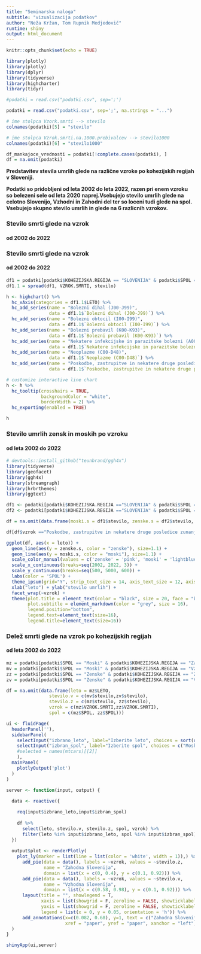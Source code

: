 ```yaml
---
title: "Seminarska naloga"
subtitle: "vizualizacija podatkov"
author: "Neža Kržan, Tom Rupnik Medjedovič"
runtime: shiny
output: html_document
---
```


```r
knitr::opts_chunk$set(echo = TRUE)

library(plotly)
library(plotly)
library(dplyr)
library(tidyverse)
library(highcharter)
library(tidyr)
```

```r
#podatki = read.csv("podatki.csv", sep=';')

podatki = read.csv("podatki.csv", sep=';', na.strings = "...")

# ime stolpca Vzork.smrti --> stevilo
colnames(podatki)[5] = "stevilo"

# ime stolpca Vzrok.smrti.na.1000.prebivalcev --> stevilo1000
colnames(podatki)[6] = "stevilo1000"
```

```r
df_mankajoce_vrednosti = podatki[!complete.cases(podatki), ]
df = na.omit(podatki)
```

**Predstavitev stevila umrlih glede na različne vzroke po kohezijskih regijah v Sloveniji.** 

**Podatki so pridobljeni od leta 2002 do leta 2022, razen pri enem vzroku so belezeni sele od leta 2020 naprej.Vsebujejo stevilo umrlih glede na celotno Slovenijo, Vzhodni in Zahodni del ter so loceni tudi glede na spol. Vsebujejo skupno stevilo umrlih in glede na 6 razlicnih vzrokov.**

### Stevilo smrti glede na vzrok
#### od 2002 do 2022

### Stevilo smrti glede na vzrok
#### od 2002 do 2022

```r
df1 = podatki[podatki$KOHEZIJSKA.REGIJA == "SLOVENIJA" & podatki$SPOL == "Spol - SKUPAJ", 1:5]
df1.1 = spread(df1, VZROK.SMRTI, stevilo)

h <- highchart() %>% 
  hc_xAxis(categories = df1.1$LETO) %>% 
  hc_add_series(name = "Bolezni dihal (J00-J99)", 
                data = df1.1$`Bolezni dihal (J00-J99)`) %>% 
  hc_add_series(name = "Bolezni obtocil (I00-I99)", 
                data = df1.1$`Bolezni obtocil (I00-I99)`) %>%
  hc_add_series(name = "Bolezni prebavil (K00-K93)", 
                data = df1.1$`Bolezni prebavil (K00-K93)`) %>%
  hc_add_series(name = "Nekatere infekcijske in parazitske bolezni (A00-B99)", 
                data = df1.1$`Nekatere infekcijske in parazitske bolezni (A00-B99)`) %>%
  hc_add_series(name = "Neoplazme (C00-D48)", 
                data = df1.1$`Neoplazme (C00-D48)`) %>%
  hc_add_series(name = "Poskodbe, zastrupitve in nekatere druge posledice zunanjih vzrokov (S00-T98)", 
                data = df1.1$`Poskodbe, zastrupitve in nekatere druge posledice zunanjih vzrokov (S00-T98)`)

# customize interactive line chart
h <- h %>%
  hc_tooltip(crosshairs = TRUE, 
             backgroundColor = "white",
             borderWidth = 2) %>% 
  hc_exporting(enabled = TRUE)

h
```

### Stevilo umrlih zensk in moskih po vzroku
#### od leta 2002 do 2022

```r
# devtools::install_github("teunbrand/ggh4x")
library(tidyverse)
library(geofacet)
library(ggh4x)
library(streamgraph)
library(hrbrthemes)
library(ggtext)

df1 <- podatki[podatki$KOHEZIJSKA.REGIJA =="SLOVENIJA" & podatki$SPOL =="Moski" & podatki$VZROK.SMRTI != "Vzrok smrti - SKUPAJ",]
df2 <- podatki[podatki$KOHEZIJSKA.REGIJA =="SLOVENIJA" & podatki$SPOL =="Zenske" & podatki$VZROK.SMRTI != "Vzrok smrti - SKUPAJ",]

df = na.omit(data.frame(moski.s = df1$stevilo, zenske.s = df2$stevilo, leto = df1$LETO, vzrok = df1$VZROK.SMRTI))

df[df$vzrok =="Poskodbe, zastrupitve in nekatere druge posledice zunanjih vzrokov (S00-T98)", "vzrok"] = "Poskodbe, zastrupitve, zunanji vzroki (S00-T98)"

ggplot(df, aes(x = leto)) +
  geom_line(aes(y = zenske.s, color = "zenske"), size=1.1) +
  geom_line(aes(y = moski.s, color = "moski"), size=1.1) +
  scale_color_manual(values = c('zenske' = 'pink', 'moski' = 'lightblue')) +
  scale_x_continuous(breaks=seq(2002, 2022, 3)) +
  scale_y_continuous(breaks=seq(500, 5000, 600)) +
  labs(color = 'SPOL') +
  theme_ipsum(grid="Y", strip_text_size = 14, axis_text_size = 12, axis_title_size = 12) +
  xlab("leto") + ylab("stevilo umrlih") +
  facet_wrap(~vzrok) +
  theme(plot.title = element_text(color = "black", size = 20, face = "bold"),
        plot.subtitle = element_markdown(color = "grey", size = 16),
        legend.position="bottom",
        legend.text=element_text(size=16),
        legend.title=element_text(size=16))
```

### Delež smrti glede na vzrok po kohezijskih regijah
#### od leta 2002 do 2022

```r
mz = podatki[podatki$SPOL == "Moski" & podatki$KOHEZIJSKA.REGIJA == "Zahodna Slovenija" & podatki$VZROK.SMRTI != "Vzrok smrti - SKUPAJ", ]
mv = podatki[podatki$SPOL == "Moski" & podatki$KOHEZIJSKA.REGIJA == "Vzhodna Slovenija" & podatki$VZROK.SMRTI != "Vzrok smrti - SKUPAJ", ]
zz = podatki[podatki$SPOL == "Zenske" & podatki$KOHEZIJSKA.REGIJA == "Zahodna Slovenija" & podatki$VZROK.SMRTI != "Vzrok smrti - SKUPAJ", ]
zv = podatki[podatki$SPOL == "Zenske" & podatki$KOHEZIJSKA.REGIJA == "Vzhodna Slovenija" & podatki$VZROK.SMRTI != "Vzrok smrti - SKUPAJ", ]

df = na.omit(data.frame(leto = mz$LETO,
                stevilo.v = c(mv$stevilo,zv$stevilo),
                stevilo.z = c(mz$stevilo, zz$stevilo),
                vzrok = c(mz$VZROK.SMRTI,zz$VZROK.SMRTI),
                spol = c(mz$SPOL, zz$SPOL)))
```

```r
ui <- fluidPage(
  headerPanel(''),
  sidebarPanel(
    selectInput("izbrano_leto", label="Izberite leto", choices = sort(unique(df$leto)), selected = 2002),
    selectInput("izbran_spol", label="Izberite spol", choices = c("Moski", "Zenske"), selected = "Moski")
    #selected = names(mtcars)[[2]]
    ),
  mainPanel(
    plotlyOutput('plot')
  )
)

server <- function(input, output) {
  
  data <- reactive({

    req(input$izbrano_leto,input$izbran_spol)
    
    df %>% 
      select(leto, stevilo.v, stevilo.z, spol, vzrok) %>%
      filter(leto %in% input$izbrano_leto, spol %in% input$izbran_spol)
  })
  
  output$plot <- renderPlotly(
    plot_ly(marker = list(line = list(color = 'white', width = 1)),) %>%
      add_pie(data = data(), labels = ~vzrok, values = ~stevilo.z,
              name = "Zahodna Slovenija", 
              domain = list(x = c(0, 0.4), y = c(0.1, 0.92))) %>% 
      add_pie(data = data(), labels = ~vzrok, values = ~stevilo.v,
              name = "Vzhodna Slovenija",
              domain = list(x = c(0.58, 0.98), y = c(0.1, 0.92))) %>% 
      layout(title = "", showlegend = T,
             xaxis = list(showgrid = F, zeroline = FALSE, showticklabels = FALSE),
             yaxis = list(showgrid = F, zeroline = FALSE, showticklabels = FALSE),
             legend = list(x = 0, y = 0.05, orientation = 'h')) %>%
      add_annotations(x=c(0.082, 0.68), y=1, text = c("Zahodna Slovenija", "Vzhodna Slovenija"), 
                      xref = "paper", yref = "paper", xanchor = "left", showarrow = FALSE)
  )
}

shinyApp(ui,server)
```












